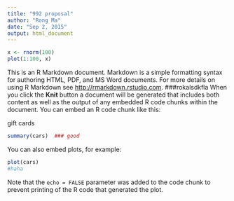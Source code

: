 ```yaml
---
title: "992 proposal"
author: "Rong Ma"
date: "Sep 2, 2015"
output: html_document
---
```


```r
x <- rnorm(100)
plot(1:100, x)
```


This is an R Markdown document. Markdown is a simple formatting syntax for authoring HTML, PDF, and MS Word documents. For more details on using R Markdown see <http://rmarkdown.rstudio.com>.
###rokalsdkfla
When you click the **Knit** button a document will be generated that includes both content as well as the output of any embedded R code chunks within the document. You can embed an R code chunk like this:

gift cards

```r
summary(cars)  ### good
```

You can also embed plots, for example:

```r
plot(cars)
#haha
```

Note that the `echo = FALSE` parameter was added to the code chunk to prevent printing of the R code that generated the plot.
